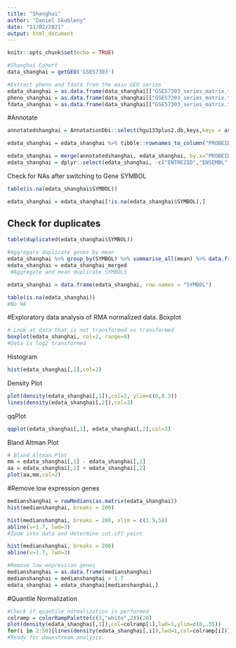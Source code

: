 ```yaml
---
title: "Shanghai"
author: "Daniel Skubleny"
date: "11/02/2021"
output: html_document
---
```


```r
knitr::opts_chunk$set(echo = TRUE)
```



```r
#Shanghai Cohort
data_shanghai = getGEO('GSE57303')
```

```r
#Extract pheno and fdata from the main GEO series
edata_shanghai = as.data.frame(data_shanghai[["GSE57303_series_matrix.txt.gz"]]@assayData[["exprs"]])  
pheno_shanghai = as.data.frame(data_shanghai[["GSE57303_series_matrix.txt.gz"]]@phenoData@data)
fdata_shanghai = as.data.frame(data_shanghai[["GSE57303_series_matrix.txt.gz"]]@featureData@data)
```

#Annotate 
```r
annotatedshanghai = AnnotationDbi::select(hgu133plus2.db,keys,keys = as.character(fdata_shanghai$ID), columns = c("SYMBOL","ENTREZID","ENSEMBL"), keytype = "PROBEID")
```

```r
edata_shanghai = edata_shanghai %>% tibble::rownames_to_column("PROBEID") # Make the first column the row name
```

```r
edata_shanghai = merge(annotatedshanghai, edata_shanghai, by.x="PROBEID") #Merge so that SYMBOL is allocated to probes
edata_shanghai = dplyr::select(edata_shanghai, -c("ENTREZID","ENSEMBL","PROBEID")) #Remove ENTREZID, PROBEID and ENSEMBL
```

Check for NAs after switching to Gene SYMBOL
```r
table(is.na(edata_shanghai$SYMBOL))
```
```r
edata_shanghai = edata_shanghai[!is.na(edata_shanghai$SYMBOL),]
```

## Check for duplicates
```r
table(duplicated(edata_shanghai$SYMBOL))
```
```r
#Aggregate duplicate genes by mean
edata_shanghai %>% group_by(SYMBOL) %>% summarise_all(mean) %>% data.frame() -> edata_shanghai_merged
edata_shanghai = edata_shanghai_merged
 #Aggregate and mean duplicate SYMBOLS 
```


```r
edata_shanghai = data.frame(edata_shanghai, row.names = "SYMBOL")
```
```r
table(is.na(edata_shanghai))
#No NA
```

#Exploratory data analysis of RMA normalized data. 
Boxplot
```r
# Look at data that is not transformed vs transformed
boxplot(edata_shanghai, col=2, range=0)
#Data is log2 transformed
```
Histogram
```r
hist(edata_shanghai[,1],col=2)
```

Density Plot
```r
plot(density(edata_shanghai[,1]),col=2, ylim=c(0,0.3))
lines(density(edata_shanghai[,2]),col=3)
```

qqPlot
```r
qqplot(edata_shanghai[,1], edata_shanghai[,2],col=3)
```

Bland Altman Plot
```r
# Bland Altman Plot
mm = edata_shanghai[,1] - edata_shanghai[,2]
aa = edata_shanghai[,1] + edata_shanghai[,2]
plot(aa,mm,col=2) 
```

#Remove low expression genes 
```r
medianshanghai = rowMedians(as.matrix(edata_shanghai))
hist(medianshanghai, breaks = 200)
```
```r
hist(medianshanghai, breaks = 200, xlim = c(1.5,5))
abline(v=1.7, lwd=3)
#Zoom into data and determine cut-off point
```
```r
hist(medianshanghai, breaks = 200)
abline(v=1.7, lwd=3)
```

```r
#Remove low expression genes
medianshanghai = as.data.frame(medianshanghai)
medianshanghai = medianshanghai > 1.7
edata_shanghai = edata_shanghai[medianshanghai,]
```


#Quantile Normalization 

```r
#Check if quantile normalization is performed
colramp = colorRampPalette(c(3,"white",2))(20)
plot(density(edata_shanghai[,1]),col=colramp[1],lwd=1,ylim=c(0,.35))
for(i in 2:50){lines(density(edata_shanghai[,i]),lwd=1,col=colramp[i])}
#Ready for downstream analysis. 
```





